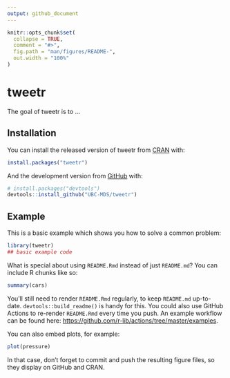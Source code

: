 ```yaml
---
output: github_document
---
```


<!-- README.md is generated from README.Rmd. Please edit that file -->

```r
knitr::opts_chunk$set(
  collapse = TRUE,
  comment = "#>",
  fig.path = "man/figures/README-",
  out.width = "100%"
)
```

# tweetr

<!-- badges: start -->
<!-- badges: end -->

The goal of tweetr is to ...

## Installation

You can install the released version of tweetr from [CRAN](https://CRAN.R-project.org) with:

``` r
install.packages("tweetr")
```

And the development version from [GitHub](https://github.com/) with:

``` r
# install.packages("devtools")
devtools::install_github("UBC-MDS/tweetr")
```
## Example

This is a basic example which shows you how to solve a common problem:

```r
library(tweetr)
## basic example code
```

What is special about using `README.Rmd` instead of just `README.md`? You can include R chunks like so:

```r
summary(cars)
```

You'll still need to render `README.Rmd` regularly, to keep `README.md` up-to-date. `devtools::build_readme()` is handy for this. You could also use GitHub Actions to re-render `README.Rmd` every time you push. An example workflow can be found here: <https://github.com/r-lib/actions/tree/master/examples>.

You can also embed plots, for example:

```r
plot(pressure)
```

In that case, don't forget to commit and push the resulting figure files, so they display on GitHub and CRAN.

